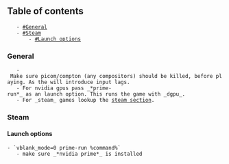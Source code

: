 == Table of contents ==
	- [[#General]]
	- [[#Steam]]
		- [[#Launch options]]

=== General ===
	- Make sure picom/compton (any compositors) should be killed, before playing. As the will introduce input lags.
	- For nvidia gpus pass _*prime-run*_ as an launch option. This runs the game with _dgpu_.
	- For _steam_ games lookup the [[#Steam|steam section]].

=== Steam ===
==== Launch options ====
 - `vblank_mode=0 prime-run %command%`
	- make sure _*nvidia prime*_ is installed
